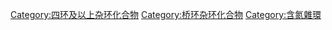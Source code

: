 {{Commonscat|Morphinans}}

[[Category:四环及以上杂环化合物|Category:四环及以上杂环化合物]]
[[Category:桥环杂环化合物|Category:桥环杂环化合物]]
[[Category:含氮雜環|Category:含氮雜環]]